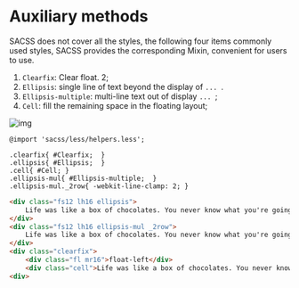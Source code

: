 # Auxiliary methods

SACSS does not cover all the styles, the following four items commonly used styles, SACSS provides the corresponding Mixin, convenient for users to use.

1. `Clearfix`: Clear float. 2;
2. `Ellipsis`: single line of text beyond the display of `... `.
3. `Ellipsis-multiple`: multi-line text out of display `... `;
4. `Cell`: fill the remaining space in the floating layout;

![img](/img/demo.png)

``` less
@import 'sacss/less/helpers.less';

.clearfix{ #Clearfix;  }
.ellipsis{ #Ellipsis;  }
.cell{ #Cell; }
.ellipsis-mul{ #Ellipsis-multiple;  }
.ellipsis-mul._2row{ -webkit-line-clamp: 2; }
```

``` html
<div class="fs12 lh16 ellipsis">
    Life was like a box of chocolates. You never know what you're going to get.
</div>
<div class="fs12 lh16 ellipsis-mul _2row">
    Life was like a box of chocolates. You never know what you're going to get.
</div>
<div class="clearfix">
    <div class="fl mr16">float-left</div>
    <div class="cell">Life was like a box of chocolates. You never know what you're going to get.</div>
<div>
```
